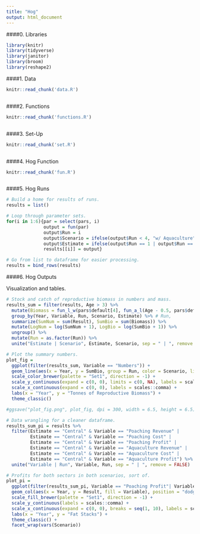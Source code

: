 ```yaml
---
title: "Hog"
output: html_document
---
```


####0. Libraries

```r

library(knitr)
library(tidyverse)
library(janitor)
library(broom)
library(reshape2)

```

####1. Data

```r
knitr::read_chunk('data.R')
```

```r
```

####2. Functions

```r

knitr::read_chunk('functions.R')

```

```r
```

####3. Set-Up

```r

knitr::read_chunk('set.R')

```

```r
```

####4. Hog Function

```r

knitr::read_chunk('fun.R')

```

```r
```

####5. Hog Runs

```r

# Build a home for results of runs.
results = list()

# Loop through parameter sets.
for(i in 1:6){par = select(pars, i)
              output = fun(par)
              output$Run = i
              output$Scenario = ifelse(output$Run < 4, "w/ Aquaculture", "w/o Aquaculture")
              output$Estimate = ifelse(output$Run == 1 | output$Run == 4, "Central", "Outer")
              results[[i]] = output}

# Go from list to dataframe for easier processing.
results = bind_rows(results)

```

####6. Hog Outputs

Visualization and tables.

```r

# Stock and catch of reproductive biomass in numbers and mass.
results_sum = filter(results, Age > 3) %>%
  mutate(Biomass = fun_l_w(pars$default[4], fun_a_l(Age - 0.5, pars$default[1], pars$default[2], pars$default[3]),  pars$default[5]) / 1000 * Result) %>% 
  group_by(Year, Variable, Run, Scenario, Estimate) %>% # Run, 
  summarize(SumNum = sum(Result), SumBio = sum(Biomass)) %>% 
  mutate(LogNum = log(SumNum + 1), LogBio = log(SumBio + 1)) %>% 
  ungroup() %>% 
  mutate(Run = as.factor(Run)) %>% 
  unite("Estimate | Scenario", Estimate, Scenario, sep = " | ", remove = FALSE)

# Plot the summary numbers.
plot_fig = 
  ggplot(filter(results_sum, Variable == "Numbers")) +
  geom_line(aes(x = Year, y = SumBio, group = Run, color = Scenario, linetype = Estimate), size = 1.25) + #group = Run,
  scale_color_brewer(palette = "Set1", direction = -1) +
  scale_y_continuous(expand = c(0, 0), limits = c(0, NA), labels = scales::comma) +
  scale_x_continuous(expand = c(0, 0), labels = scales::comma) +  
  labs(x = "Year", y = "Tonnes of Reproductive Biomass") +
  theme_classic()

#ggsave("plot_fig.png", plot_fig, dpi = 300, width = 6.5, height = 6.5)

# Data wrangling for a cleaner dataframe.
results_sum_pi = results %>% 
  filter(Estimate == "Central" & Variable == "Poaching Revenue" |
         Estimate == "Central" & Variable == "Poaching Cost" |
         Estimate == "Central" & Variable == "Poaching Profit" | 
         Estimate == "Central" & Variable == "Aquaculture Revenue" | 
         Estimate == "Central" & Variable == "Aquaculture Cost" |
         Estimate == "Central" & Variable == "Aquaculture Profit") %>% 
  unite("Variable | Run", Variable, Run, sep = " | ", remove = FALSE)

# Profits for both sectors in both scenarios, sort of.
plot_pi = 
  ggplot(filter(results_sum_pi, Variable == "Poaching Profit"| Variable == "Aquaculture Profit" & Scenario == "w/ Aquaculture")) +
  geom_col(aes(x = Year, y = Result, fill = Variable), position = "dodge") +
  scale_fill_brewer(palette = "Set1", direction = -1) +
  scale_y_continuous(labels = scales::comma) +
  scale_x_continuous(expand = c(0, 0), breaks = seq(1, 10), labels = scales::comma) +  
  labs(x = "Year", y = "Fat Stacks") +
  theme_classic() +
  facet_wrap(vars(Scenario))

```

```r



```


